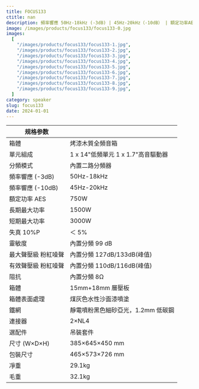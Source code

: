 ```yaml
---
title: FOCUS133
ctitle: nan
description: 頻率響應 50Hz-18kHz (-3dB) | 45Hz-20kHz（-10dB） | 額定功率AES 750W | 靈敏度 99 dB
image: /images/products/focus133/focus133-0.jpg
images:
  [
    "/images/products/focus133/focus133-1.jpg",
    "/images/products/focus133/focus133-2.jpg",
    "/images/products/focus133/focus133-3.jpg",
    "/images/products/focus133/focus133-4.jpg",
    "/images/products/focus133/focus133-5.jpg",
    "/images/products/focus133/focus133-6.jpg",
    "/images/products/focus133/focus133-7.jpg",
    "/images/products/focus133/focus133-8.jpg",
    "/images/products/focus133/focus133-9.jpg",
  ]
category: speaker
slug: focus133
date: 2024-01-01
---
```


| 规格参数            |                                    |
| ------------------- | ---------------------------------- |
| 箱體                | 烤漆木質全頻音箱                   |
| 單元組成            | 1 x 14"低頻單元 1 x 1.7"高音驅動器 |
| 分頻模式            | 內置二路分頻器                     |
| 頻率響應 (-3dB)     | 50Hz-18kHz                         |
| 頻率響應 (-10dB)    | 45Hz-20kHz                         |
| 額定功率 AES        | 750W                               |
| 長期最大功率        | 1500W                              |
| 短期最大功率        | 3000W                              |
| 失真 10%P           | ＜ 5%                              |
| 靈敏度              | 內置分頻 99 dB                     |
| 最大聲壓級 粉紅噪聲 | 內置分頻 127dB/133dB(峰值)         |
| 有效聲壓級 粉紅噪聲 | 內置分頻 110dB/116dB(峰值)         |
| 阻抗                | 內置分頻 8Ω                        |
| 箱體                | 15mm+18mm 層壓板                   |
| 箱體表面處理        | 煤灰色水性沙面漆噴塗               |
| 鐵網                | 靜電噴粉黑色細砂亞光，1.2mm 低碳鋼 |
| 連接器              | 2×NL4                              |
| 選配件              | 吊裝套件                           |
| 尺寸 (W×D×H)        | 385×645×450 mm                     |
| 包裝尺寸            | 465×573×726 mm                     |
| 凈重                | 29.1kg                             |
| 毛重                | 32.1kg                             |
